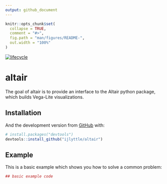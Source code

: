 ```yaml
---
output: github_document
---
```


<!-- README.md is generated from README.Rmd. Please edit that file -->

```r
knitr::opts_chunk$set(
  collapse = TRUE,
  comment = "#>",
  fig.path = "man/figures/README-",
  out.width = "100%"
)
```

[![lifecycle](https://img.shields.io/badge/lifecycle-experimental-orange.svg)](https://www.tidyverse.org/lifecycle/#experimental)

# altair

The goal of altair is to provide an interface to the Altair python package, which builds Vega-Lite visualizations.

## Installation

And the development version from [GitHub](https://github.com/) with:

``` r
# install.packages("devtools")
devtools::install_github("ijlyttle/altair")
```
## Example

This is a basic example which shows you how to solve a common problem:

```r
## basic example code
```


